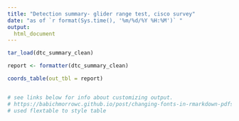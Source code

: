 ```yaml
---
title: "Detection summary- glider range test, cisco survey"
date: "as of `r format(Sys.time(), '%m/%d/%Y %H:%M')` "
output:
  html_document
---
```


<style type="text/css">

h1.title {
	font-size: 34px;
	text-align: center;
	}
	
h4.date {
   font-size: 18px;
   text-align: center;
   }
   	
</style>

```r

tar_load(dtc_summary_clean)

report <- formatter(dtc_summary_clean)

coords_table(out_tbl = report)


# see links below for info about customizing output.
# https://babichmorrowc.github.io/post/changing-fonts-in-rmarkdown-pdfs/
# used flextable to style table

```
